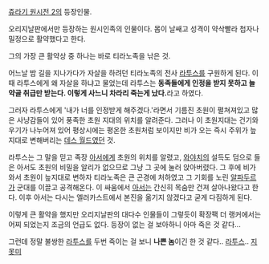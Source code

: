 [[쥬라기 원시전 2]]의 등장인물.

오리지날판에서만 등장하는 원시인족의 인물이다. 몸이 날쌔고 성격이 약삭빨라 첩자나 밀정으로 활약했다고 한다.

그의 가장 큰 활약상 중 하나는 바로 티라노족을 낚은 것. 

어느날 밤 길을 지나가다가 자살을 하려던 티라노족의 전사 [[라투스]]를 구원하게 된다. 이때 라투스에게 왜 자살을 하냐고 물었는데 라투스는 '''동족들에게 인정을 받지 못하고 늘 약골 취급만 받는다. 이렇게 사느니 차라리 죽는게 났다.'''라고 하였다.

그러자 라투스에게 '내가 너를 인정받게 해주겠다.'라면서 기름진 초원이 펼쳐져있고 많은 사냥감들이 있어 풍족한 초원 지대의 위치를 알려준다. 그러나 이 초원지대는 건기와 우기가 나누어져 있어 평상시에는 평온한 초원처럼 보이지만 비가 오는 즉시 주위가 늪지대로 변해버리는 [[데스 월드]]였던 것.

라투스는 그 말을 믿고 족장 [[아서]]에게 초원의 위치를 알렸고, [[와야치]]의 설득도 덤으로 들은 아서도 초원의 비밀을 알리가 없으므로 그냥 그 곳에 눌러 앉아버렸다. 그 후에 비가 와서 초원이 늪지대로 변하자 티라노족은 큰 곤경에 처하였고 그 기회를 노린 [[알파두르]]가 군대를 이끌고 공격해온다. 이 싸움에서 [[아서]]는 간신히 목숨만 건져 살아나왔다고 한다. 이후 아서는 다시는 엘러카스트에서 본진을 옮기지 않겠다고 굳게 다짐하게 된다.

이렇게 큰 활약을 했지만 오리지날판의 대다수 인물들이 그렇듯이 확장팩 더 랭커에서는 어찌 되었는지 조금의 언급도 없다. 등장이 없는 걸 보아하니 아마 죽은 것 같다...

그런데 정말 불쌍한 [[라투스]]를 두번 죽이는 걸 보니 '''나쁜 놈'''이긴 한 것 같다.. [[라투스]].. [[지못미]]
